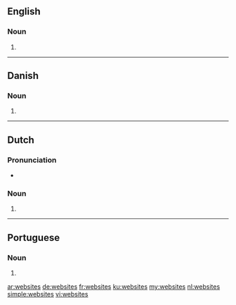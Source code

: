 ==English==

===Noun===
{{head|en|plural}}

# {{plural of|website|lang=en}}

----

==Danish==

===Noun===
{{head|da|noun form|g=n|g2=c}}

# {{plural indefinite of|website|lang=da}}

----

==Dutch==

===Pronunciation===
* {{audio|Nl-websites.ogg|Audio}}

===Noun===
{{head|nl}}

# {{nl-noun form of|pl|website}}

----

==Portuguese==

===Noun===
{{head|pt|plural}} {{g|m}}

# {{plural of|website|lang=pt}}

[[ar:websites]]
[[de:websites]]
[[fr:websites]]
[[ku:websites]]
[[my:websites]]
[[nl:websites]]
[[simple:websites]]
[[vi:websites]]